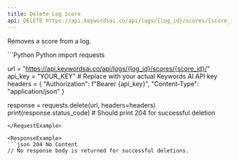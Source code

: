 ```yaml
---
title: Delete Log Score
api: DELETE https://api.keywordsai.co/api/logs/{log_id}/scores/{score_id}/
---
```


Removes a score from a log.

<RequestExample>
```Python Python
import requests

url = "https://api.keywordsai.co/api/logs/{log_id}/scores/{score_id}/"
api_key = "YOUR_KEY" # Replace with your actual Keywords AI API key
headers = {
    "Authorization": f"Bearer {api_key}",
    "Content-Type": "application/json"
}

response = requests.delete(url, headers=headers)
print(response.status_code)  # Should print 204 for successful deletion
```
</RequestExample>

<ResponseExample>
```json 204 No Content
// No response body is returned for successful deletions.
```
</ResponseExample>